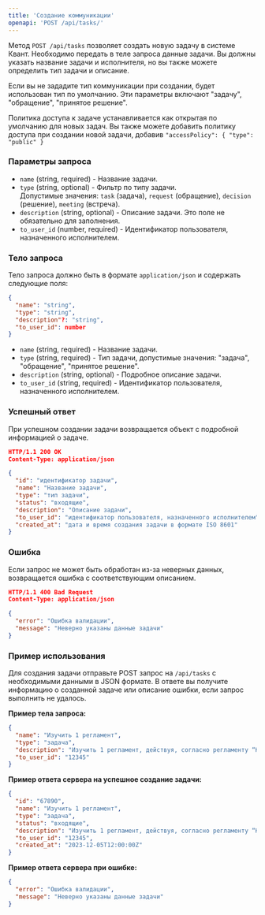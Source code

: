 ```yaml
---
title: 'Создание коммуникации'
openapi: 'POST /api/tasks/'
---
```


Метод `POST /api/tasks` позволяет создать новую задачу в системе Квант. Необходимо передать в теле запроса данные задачи.
Вы должны указать название задачи и исполнителя, но вы также можете определить тип задачи и описание.

Если вы не зададите тип коммуникации при создании, будет использован тип по умолчанию. Эти параметры включают "задачу", "обращение", "принятое решение".

Политика доступа к задаче устанавливается как открытая по умолчанию для новых задач. Вы также можете добавить политику доступа при создании новой задачи, добавив `"accessPolicy": { "type": "public" }`

### Параметры запроса

- `name` (string, required) - Название задачи.
- `type` (string, optional) - Фильтр по типу задачи.  
  Допустимые значения: `task` (задача), `request` (обращение), `decision` (решение), `meeting` (встреча).
- `description` (string, optional) - Описание задачи. Это поле не обязательно для заполнения.
- `to_user_id` (number, required) - Идентификатор пользователя, назначенного исполнителем.

### Тело запроса

Тело запроса должно быть в формате `application/json` и содержать следующие поля:

```json
{
  "name": "string",
  "type": "string",
  "description"?: "string",
  "to_user_id": number
}
```

- `name` (string, required) - Название задачи.
- `type` (string, required) - Тип задачи, допустимые значения: "задача", "обращение", "принятое решение".
- `description` (string, optional) - Подробное описание задачи.
- `to_user_id` (string, required) - Идентификатор пользователя, назначенного исполнителем.

### Успешный ответ
При успешном создании задачи возвращается объект с подробной информацией о задаче.

```json
HTTP/1.1 200 OK
Content-Type: application/json

{
  "id": "идентификатор задачи",
  "name": "Название задачи",
  "type": "тип задачи",
  "status": "входящие",
  "description": "Описание задачи",
  "to_user_id": "идентификатор пользователя, назначенного исполнителем",
  "created_at": "дата и время создания задачи в формате ISO 8601"
}
```

### Ошибка
Если запрос не может быть обработан из-за неверных данных, возвращается ошибка с соответствующим описанием.

```json
HTTP/1.1 400 Bad Request
Content-Type: application/json

{
  "error": "Ошибка валидации",
  "message": "Неверно указаны данные задачи"
}
```
### Пример использования
Для создания задачи отправьте POST запрос на `/api/tasks` с необходимыми данными в JSON формате. В ответе вы получите информацию о созданной задаче или описание ошибки, если запрос выполнить не удалось.

**Пример тела запроса:**
```json
{
  "name": "Изучить 1 регламент",
  "type": "задача",
  "description": "Изучить 1 регламент, действуя, согласно регламенту “Как изучать регламенты“",
  "to_user_id": "12345"
}
```
**Пример ответа сервера на успешное создание задачи:**
```json
{
  "id": "67890",
  "name": "Изучить 1 регламент",
  "type": "задача",
  "status": "входящие",
  "description": "Изучить 1 регламент, действуя, согласно регламенту “Как изучать регламенты“",
  "to_user_id": "12345",
  "created_at": "2023-12-05T12:00:00Z"
}
```
**Пример ответа сервера при ошибке:**
```json
{
  "error": "Ошибка валидации",
  "message": "Неверно указаны данные задачи"
}
```
